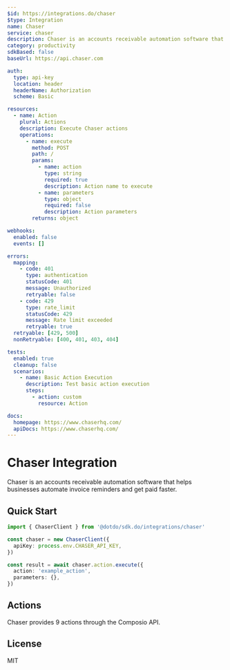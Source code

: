 ```yaml
---
$id: https://integrations.do/chaser
$type: Integration
name: Chaser
service: chaser
description: Chaser is an accounts receivable automation software that helps businesses automate invoice reminders and get paid faster.
category: productivity
sdkBased: false
baseUrl: https://api.chaser.com

auth:
  type: api-key
  location: header
  headerName: Authorization
  scheme: Basic

resources:
  - name: Action
    plural: Actions
    description: Execute Chaser actions
    operations:
      - name: execute
        method: POST
        path: /
        params:
          - name: action
            type: string
            required: true
            description: Action name to execute
          - name: parameters
            type: object
            required: false
            description: Action parameters
        returns: object

webhooks:
  enabled: false
  events: []

errors:
  mapping:
    - code: 401
      type: authentication
      statusCode: 401
      message: Unauthorized
      retryable: false
    - code: 429
      type: rate_limit
      statusCode: 429
      message: Rate limit exceeded
      retryable: true
  retryable: [429, 500]
  nonRetryable: [400, 401, 403, 404]

tests:
  enabled: true
  cleanup: false
  scenarios:
    - name: Basic Action Execution
      description: Test basic action execution
      steps:
        - action: custom
          resource: Action

docs:
  homepage: https://www.chaserhq.com/
  apiDocs: https://www.chaserhq.com/
---
```


# Chaser Integration

Chaser is an accounts receivable automation software that helps businesses automate invoice reminders and get paid faster.

## Quick Start

```typescript
import { ChaserClient } from '@dotdo/sdk.do/integrations/chaser'

const chaser = new ChaserClient({
  apiKey: process.env.CHASER_API_KEY,
})

const result = await chaser.action.execute({
  action: 'example_action',
  parameters: {},
})
```

## Actions

Chaser provides 9 actions through the Composio API.

## License

MIT
